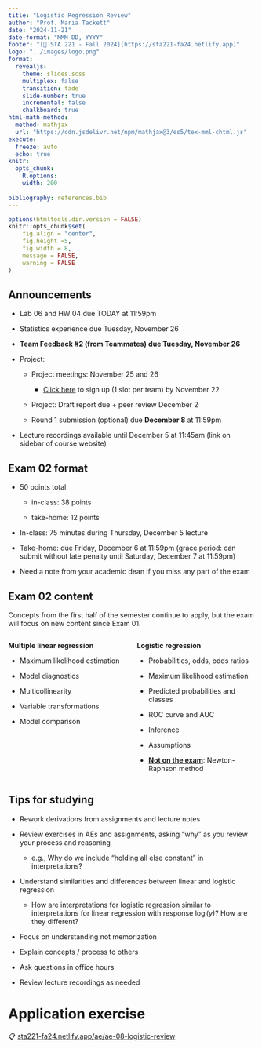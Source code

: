 ```yaml
---
title: "Logistic Regression Review"
author: "Prof. Maria Tackett"
date: "2024-11-21"
date-format: "MMM DD, YYYY"
footer: "[🔗 STA 221 - Fall 2024](https://sta221-fa24.netlify.app)"
logo: "../images/logo.png"
format: 
  revealjs:
    theme: slides.scss
    multiplex: false
    transition: fade
    slide-number: true
    incremental: false 
    chalkboard: true
html-math-method:
  method: mathjax
  url: "https://cdn.jsdelivr.net/npm/mathjax@3/es5/tex-mml-chtml.js"
execute:
  freeze: auto
  echo: true
knitr:
  opts_chunk: 
    R.options:      
    width: 200
    
bibliography: references.bib
---
```


```r
options(htmltools.dir.version = FALSE)
knitr::opts_chunk$set(
	fig.align = "center",
	fig.height =5,
	fig.width = 8,
	message = FALSE,
	warning = FALSE
)
```

## Announcements {.midi}

-   Lab 06 and HW 04 due TODAY at 11:59pm

-   Statistics experience due Tuesday, November 26

-   **Team Feedback #2 (from Teammates)** **due Tuesday, November 26**

-   Project:

    -   Project meetings: November 25 and 26

        -   [Click here](https://docs.google.com/spreadsheets/d/1_TiZ84kWGs7GiTl9Sph5BkgOUScjIAlOrKyU1uAkl1I/edit?usp=sharing) to sign up (1 slot per team) by November 22

    -   Project: Draft report due + peer review December 2

    -   Round 1 submission (optional) due **December 8** at 11:59pm

-   Lecture recordings available until December 5 at 11:45am (link on sidebar of course website)

## Exam 02 format

-   50 points total

    -   in-class: 38 points

    -   take-home: 12 points

-   In-class: 75 minutes during Thursday, December 5 lecture

-   Take-home: due Friday, December 6 at 11:59pm (grace period: can submit without late penalty until Saturday, December 7 at 11:59pm)

-   Need a note from your academic dean if you miss any part of the exam

## Exam 02 content {.midi}

Concepts from the first half of the semester continue to apply, but the exam will focus on new content since Exam 01.

::: columns
::: {.column width="50%"}
**Multiple linear regression**

-   Maximum likelihood estimation

-   Model diagnostics

-   Multicollinearity

-   Variable transformations

-   Model comparison
:::

::: {.column width="50%"}
**Logistic regression**

-   Probabilities, odds, odds ratios

-   Maximum likelihood estimation

-   Predicted probabilities and classes

-   ROC curve and AUC

-   Inference

-   Assumptions

-   [**Not on the exam**]{.underline}: Newton-Raphson method
:::
:::

## Tips for studying {.midi}

-   Rework derivations from assignments and lecture notes

-   Review exercises in AEs and assignments, asking "why" as you review your process and reasoning

    -   e.g., Why do we include "holding all else constant" in interpretations?

-   Understand similarities and differences between linear and logistic regression

    -   How are interpretations for logistic regression similar to interpretations for linear regression with response $\log(y)$? How are they different?

-   Focus on understanding not memorization

-   Explain concepts / process to others

-   Ask questions in office hours

-   Review lecture recordings as needed

# Application exercise

::: appex
📋 [sta221-fa24.netlify.app/ae/ae-08-logistic-review](https://sta221-fa24.netlify.app/ae/ae-08-logistic-review)
:::
